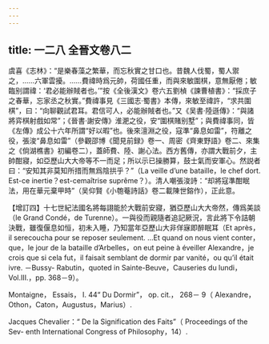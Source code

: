 ```yaml
---
---
---
```

title: 一二八 全晉文卷八二
---




虞喜《志林》：“是樂春藻之繁華，而忘秋實之甘口也。昔魏人伐蜀，蜀人禦之，……六軍雲擾。……費禕時爲元帥，荷國任重，而與來敏圍棋，意無厭倦；敏臨别謂禕：‘君必能辦賊者也。’”按《全後漢文》卷六五劉楨《諫曹植書》：“採庶子之春華，忘家丞之秋實。”費禕事見《三國志·蜀書》本傳，來敏至禕許，“求共圍棋”，曰：“向聊觀試君耳。君信可人，必能辦賊者也。”又《吴書·陸遜傳》：“與諸將弈棋射戲如常”；《晉書·謝安傳》淮淝之役，安“圍棋賭别墅”；與費禕事同，皆《左傳》成公十六年所謂“好以暇”也。後來澶淵之役，寇準“鼻息如雷”，符離之役，張浚“鼻息如雷”（參觀邵博《聞見前録》卷一、周密《齊東野語》卷二、來集之《倘湖樵書》初編卷二），蓋師費、陸、謝心法。西方舊傳，亦謂大戰前夕，主帥酣寢，如亞歷山大大帝等不一而足；所以示已操勝算，鼓士氣而安軍心。然説者曰：“安知其非莫知所措而無爲陰拱乎？”（La veille d’une bataille，le chef dort. Est-ce inertie？est-cemaîtrise suprême？）。清人嘲張浚詩：“却將寇準酣眠法，用在華元棄甲時”（吴仰賢《小匏菴詩話》卷二載陳世鎔作），正此意。

【增訂四】十七世紀法國名將每詡能於大戰前安寢，猶亞歷山大大帝然，傳爲美談（le Grand Condé，de Turenne）。一與役而親隨者追記厥況，言此將下令詰朝決戰，雖復偃息如恒，初未入睡，乃知當年亞歷山大非佯寐即醉眠耳（Et après，il serecoucha pour se reposer seulement. ...Et quand on nous vient conter，que，le jour de la bataille d’Arbelles，on eut peine à éveiller Alexandre，je crois que si cela fut，il faisait semblant de dormir par vanité，ou qu’il était ivre. －Bussy- Rabutin，quoted in Sainte-Beuve，Causeries du lundi，Vol.III.，pp. 368－9）。

Montaigne， Essais， I. 44“ Du Dormir”， op. cit.， 268－ 9（ Alexandre，Othon，Caton，Augustus，Marius）.

Jacques Chevalier：“ De la Signification des Faits”（ Proceedings of the Sev- enth International Congress of Philosophy，14）.